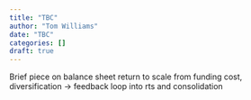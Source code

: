 ```yaml
---
title: "TBC"
author: "Tom Williams"
date: "TBC"
categories: []
draft: true
---
```


Brief piece on balance sheet return to scale from funding cost, diversification -> feedback loop into rts and consolidation